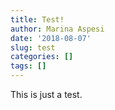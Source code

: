```yaml
---
title: Test!
author: Marina Aspesi
date: '2018-08-07'
slug: test
categories: []
tags: []
---
```


This is just a test.